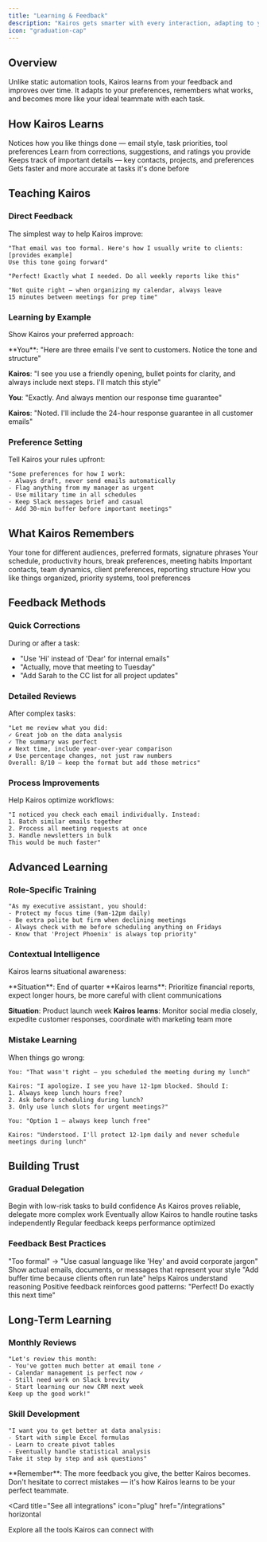 ```yaml
---
title: "Learning & Feedback"
description: "Kairos gets smarter with every interaction, adapting to your work style"
icon: "graduation-cap"
---
```


## Overview

Unlike static automation tools, Kairos learns from your feedback and improves over time. It adapts to your preferences, remembers what works, and becomes more like your ideal teammate with each task.

## How Kairos Learns

<Steps>
  <Step title="Observes Patterns">
    Notices how you like things done — email style, task priorities, tool preferences
  </Step>
  
  <Step title="Accepts Feedback">
    Learn from corrections, suggestions, and ratings you provide
  </Step>
  
  <Step title="Remembers Context">
    Keeps track of important details — key contacts, projects, and preferences
  </Step>
  
  <Step title="Improves Performance">
    Gets faster and more accurate at tasks it's done before
  </Step>
</Steps>

## Teaching Kairos

### Direct Feedback

The simplest way to help Kairos improve:

```text
"That email was too formal. Here's how I usually write to clients:
[provides example]
Use this tone going forward"
```

```text
"Perfect! Exactly what I needed. Do all weekly reports like this"
```

```text
"Not quite right — when organizing my calendar, always leave 
15 minutes between meetings for prep time"
```

### Learning by Example

Show Kairos your preferred approach:

<Example>
**You**: "Here are three emails I've sent to customers. Notice the tone and structure"

**Kairos**: "I see you use a friendly opening, bullet points for clarity, and always include next steps. I'll match this style"

**You**: "Exactly. And always mention our response time guarantee"

**Kairos**: "Noted. I'll include the 24-hour response guarantee in all customer emails"
</Example>

### Preference Setting

Tell Kairos your rules upfront:

```text
"Some preferences for how I work:
- Always draft, never send emails automatically
- Flag anything from my manager as urgent
- Use military time in all schedules
- Keep Slack messages brief and casual
- Add 30-min buffer before important meetings"
```

## What Kairos Remembers

<CardGroup cols={2}>
  <Card title="Communication Style" icon="message">
    Your tone for different audiences, preferred formats, signature phrases
  </Card>
  
  <Card title="Work Patterns" icon="clock">
    Your schedule, productivity hours, break preferences, meeting habits
  </Card>
  
  <Card title="Relationships" icon="users">
    Important contacts, team dynamics, client preferences, reporting structure
  </Card>
  
  <Card title="Task Preferences" icon="tasks">
    How you like things organized, priority systems, tool preferences
  </Card>
</CardGroup>

## Feedback Methods

### Quick Corrections

During or after a task:
- "Use 'Hi' instead of 'Dear' for internal emails"
- "Actually, move that meeting to Tuesday"
- "Add Sarah to the CC list for all project updates"

### Detailed Reviews

After complex tasks:
```text
"Let me review what you did:
✓ Great job on the data analysis
✓ The summary was perfect
✗ Next time, include year-over-year comparison
✗ Use percentage changes, not just raw numbers
Overall: 8/10 — keep the format but add those metrics"
```

### Process Improvements

Help Kairos optimize workflows:
```text
"I noticed you check each email individually. Instead:
1. Batch similar emails together
2. Process all meeting requests at once
3. Handle newsletters in bulk
This would be much faster"
```

## Advanced Learning

### Role-Specific Training

```text
"As my executive assistant, you should:
- Protect my focus time (9am-12pm daily)
- Be extra polite but firm when declining meetings
- Always check with me before scheduling anything on Fridays
- Know that 'Project Phoenix' is always top priority"
```

### Contextual Intelligence

Kairos learns situational awareness:

<Example>
**Situation**: End of quarter
**Kairos learns**: Prioritize financial reports, expect longer hours, be more careful with client communications

**Situation**: Product launch week
**Kairos learns**: Monitor social media closely, expedite customer responses, coordinate with marketing team more
</Example>

### Mistake Learning

When things go wrong:

```text
You: "That wasn't right — you scheduled the meeting during my lunch"

Kairos: "I apologize. I see you have 12-1pm blocked. Should I:
1. Always keep lunch hours free?
2. Ask before scheduling during lunch?
3. Only use lunch slots for urgent meetings?"

You: "Option 1 — always keep lunch free"

Kairos: "Understood. I'll protect 12-1pm daily and never schedule meetings during lunch"
```

## Building Trust

### Gradual Delegation

<Steps>
  <Step title="Start Simple">
    Begin with low-risk tasks to build confidence
  </Step>
  
  <Step title="Add Complexity">
    As Kairos proves reliable, delegate more complex work
  </Step>
  
  <Step title="Grant Autonomy">
    Eventually allow Kairos to handle routine tasks independently
  </Step>
  
  <Step title="Continuous Improvement">
    Regular feedback keeps performance optimized
  </Step>
</Steps>

### Feedback Best Practices

<AccordionGroup>
  <Accordion title="Be specific">
    "Too formal" → "Use casual language like 'Hey' and avoid corporate jargon"
  </Accordion>
  
  <Accordion title="Provide examples">
    Show actual emails, documents, or messages that represent your style
  </Accordion>
  
  <Accordion title="Explain why">
    "Add buffer time because clients often run late" helps Kairos understand reasoning
  </Accordion>
  
  <Accordion title="Celebrate success">
    Positive feedback reinforces good patterns: "Perfect! Do exactly this next time"
  </Accordion>
</AccordionGroup>

## Long-Term Learning

### Monthly Reviews

```text
"Let's review this month:
- You've gotten much better at email tone ✓
- Calendar management is perfect now ✓
- Still need work on Slack brevity
- Start learning our new CRM next week
Keep up the good work!"
```

### Skill Development

```text
"I want you to get better at data analysis:
- Start with simple Excel formulas
- Learn to create pivot tables
- Eventually handle statistical analysis
Take it step by step and ask questions"
```

<Note>
  **Remember**: The more feedback you give, the better Kairos becomes. Don't hesitate to correct mistakes — it's how Kairos learns to be your perfect teammate.
</Note>

<Card
  title="See all integrations"
  icon="plug"
  href="/integrations"
  horizontal
>
  Explore all the tools Kairos can connect with
</Card>